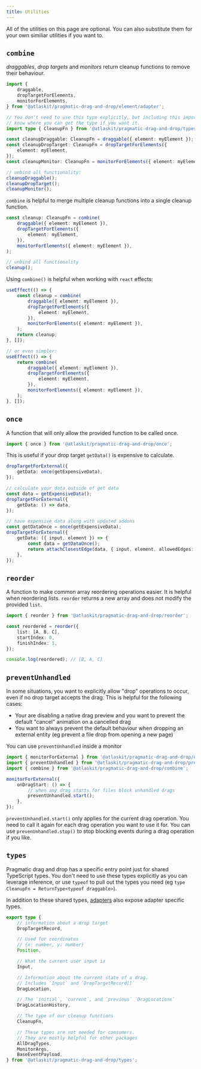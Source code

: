 ```yaml
---
title: Utilities
---
```


All of the utilities on this page are optional. You can also substitute them for your own similiar
utilities if you want to.

## `combine`

_draggables_, _drop targets_ and _monitors_ return cleanup functions to remove their behaviour.

```ts
import {
	draggable,
	dropTargetForElements,
	monitorForElements,
} from '@atlaskit/pragmatic-drag-and-drop/element/adapter';

// You don't need to use this type explicitly, but including this import so you
// know where you can get the type if you want it.
import type { CleanupFn } from '@atlaskit/pragmatic-drag-and-drop/types';

const cleanupDraggable: CleanupFn = draggable({ element: myElement });
const cleanupDropTarget: CleanupFn = dropTargetForElements({
	element: myElement,
});
const cleanupMonitor: CleanupFn = monitorForElements({ element: myElement });

// unbind all functionality:
cleanupDraggable();
cleanupDropTarget();
cleanupMonitor();
```

`combine` is helpful to merge multiple cleanup functions into a single cleanup function.

```ts
const cleanup: CleanupFn = combine(
	draggable({ element: myElement }),
	dropTargetForElements({
		element: myElement,
	}),
	monitorForElements({ element: myElement }),
);

// unbind all functionality
cleanup();
```

Using `combine()` is helpful when working with `react` effects:

```ts
useEffect(() => {
	const cleanup = combine(
		draggable({ element: myElement }),
		dropTargetForElements({
			element: myElement,
		}),
		monitorForElements({ element: myElement }),
	);
	return cleanup;
}, []);

// or even simpler:
useEffect(() => {
	return combine(
		draggable({ element: myElement }),
		dropTargetForElements({
			element: myElement,
		}),
		monitorForElements({ element: myElement }),
	);
}, []);
```

## `once`

A function that will only allow the provided function to be called once.

```ts
import { once } from '@atlaskit/pragmatic-drag-and-drop/once';
```

This is useful if your drop target `getData()` is expensive to calculate.

```ts
dropTargetForExternal({
	getData: once(getExpensiveData),
});
```

```ts
// calculate your data outside of get data
const data = getExpensiveData();
dropTargetForExternal({
	getData: () => data,
});
```

```ts
// have expensive data along with updated addons
const getDataOnce = once(getExpensiveData);
dropTargetForExternal({
	getData: ({ input, element }) => {
		const data = getDataOnce();
		return attachClosestEdge(data, { input, element, allowedEdges: ['top'] });
	},
});
```

## `reorder`

A function to make common array reordering operations easier. It is helpful when reordering lists.
`reorder` returns a new array and does not modify the provided `list`.

```ts
import { reorder } from '@atlaskit/pragmatic-drag-and-drop/reorder';

const reordered = reorder({
	list: [A, B, C],
	startIndex: 0,
	finishIndex: 1,
});

console.log(reordered); // [B, A, C]
```

## `preventUnhandled`

In some situations, you want to explicitly allow "drop" operations to occur, even if no drop target
accepts the drag. This is helpful for the following cases:

- Your are disabling a native drag preview and you want to prevent the default "cancel" animation on
  a cancelled drag
- You want to always prevent the default behaviour when dropping an external entity (eg prevent a
  file drop from opening a new page)

You can use `preventUnhandled` inside a monitor

```ts
import { monitorForExternal } from '@atlaskit/pragmatic-drag-and-drop/external/adapter';
import { preventUnhandled } from '@atlaskit/pragmatic-drag-and-drop/prevent-unhandled';
import { combine } from '@atlaskit/pragmatic-drag-and-drop/combine';

monitorForExternal({
	onDragStart: () => {
		// when any drag starts for files block unhandled drags
		preventUnhandled.start();
	},
});
```

`preventUnhandled.start()` only applies for the current drag operation. You need to call it again
for each drag operation you want to use it for. You can use `prevenUnhandled.stop()` to stop
blocking events during a drag operation if you like.

## `types`

Pragmatic drag and drop has a specific entry point just for shared TypeScript types. You don't need
to use these types explicitly as you can leverage inference, or use `typeof` to pull out the types
you need (eg `type CleanupFn = ReturnType<typeof draggable>`).

In addition to these shared types, [adapters](../adapters) also expose adapter specific types.

```ts
export type {
	// information about a drop target
	DropTargetRecord,

	// Used for coordinates
	// {x: number, y: number}
	Position,

	// What the current user input is
	Input,

	// Information about the current state of a drag.
	// Includes `Input` and `DropTargetRecord[]`
	DragLocation,

	// The `initial`, `current`, and `previous` `DragLocations`
	DragLocationHistory,

	// The type of our cleanup functions
	CleanupFn,

	// These types are not needed for consumers.
	// They are mostly helpful for other packages
	AllDragTypes,
	MonitorArgs,
	BaseEventPayload,
} from '@atlaskit/pragmatic-drag-and-drop/types';
```
